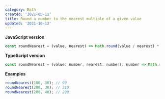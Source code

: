 ```yaml
---
category: Math
created: '2021-05-11'
title: Round a number to the nearest multiple of a given value
updated: '2021-10-13'
---
```


**JavaScript version**

```js
const roundNearest = (value, nearest) => Math.round(value / nearest) * nearest;
```

**TypeScript version**

```js
const roundNearest = (value: number, nearest: number): number => Math.round(value / nearest) * nearest;
```

**Examples**

```js
roundNearest(100, 30); // 90
roundNearest(200, 30); // 210
roundNearest(200, 40); // 200
```
